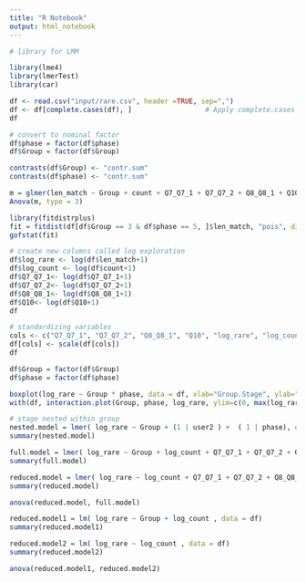```yaml
---
title: "R Notebook"
output: html_notebook
---
```


```r
# library for LMM 

library(lme4)
library(lmerTest)
library(car)
```


```r
df <- read.csv("input/rare.csv", header =TRUE, sep=",")
df <- df[complete.cases(df), ]                  # Apply complete.cases function
df
```
```r
# convert to nominal factor
df$phase = factor(df$phase)
df$Group = factor(df$Group)
```

```r
contrasts(df$Group) <- "contr.sum"
contrasts(df$phase) <- "contr.sum"
```

```r
m = glmer(len_match ~ Group + count + Q7_Q7_1 + Q7_Q7_2 + Q8_Q8_1 + Q10 + ( 1 | user2 ), data=df, family = poisson)
Anova(m, type = 3)
```
```r
library(fitdistrplus)
fit = fitdist(df[df$Group == 3 & df$phase == 5, ]$len_match, "pois", discrete=TRUE)
gofstat(fit)
```

```r
# create new columns called log exploration
df$log_rare <- log(df$len_match+1) 
df$log_count <- log(df$count+1) 
df$Q7_Q7_1<- log(df$Q7_Q7_1+1)
df$Q7_Q7_2<- log(df$Q7_Q7_2+1)
df$Q8_Q8_1<- log(df$Q8_Q8_1+1)
df$Q10<- log(df$Q10+1)
df
```
```r
# standardizing variables 
cols <- c("Q7_Q7_1", "Q7_Q7_2", "Q8_Q8_1", "Q10", "log_rare", "log_count")
df[cols] <- scale(df[cols])
df
```

```r
df$Group = factor(df$Group)
df$phase = factor(df$phase)
```

```r
boxplot(log_rare ~ Group * phase, data = df, xlab="Group.Stage", ylab="rareness")
with(df, interaction.plot(Group, phase, log_rare, ylim=c(0, max(log_rare))))
```

```r
# stage nested within group 
nested.model = lmer( log_rare ~ Group + (1 | user2 ) +  ( 1 | phase), data = df, REML = FALSE)
summary(nested.model)
```

```r
full.model = lmer( log_rare ~ Group + log_count + Q7_Q7_1 + Q7_Q7_2 + Q8_Q8_1 + Q10 + ( 1 | phase), data = df, REML = FALSE)
summary(full.model)
```

```r
reduced.model = lmer( log_rare ~ log_count + Q7_Q7_1 + Q7_Q7_2 + Q8_Q8_1 + Q10 + ( 1 | phase ), data = df, REML = FALSE)
summary(reduced.model)
```
```r
anova(reduced.model, full.model)
```
```r
reduced.model1 = lm( log_rare ~ Group + log_count , data = df)
summary(reduced.model1)
```

```r
reduced.model2 = lm( log_rare ~ log_count , data = df)
summary(reduced.model2)
```
```r
anova(reduced.model1, reduced.model2)
```


